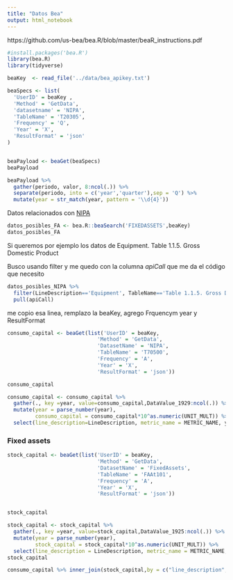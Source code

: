 ```yaml
---
title: "Datos Bea"
output: html_notebook
---
```


https://github.com/us-bea/bea.R/blob/master/beaR_instructions.pdf

```r
#install.packages('bea.R')
library(bea.R)
library(tidyverse)

```

```r
beaKey 	<- read_file('../data/bea_apikey.txt')
```

```r
beaSpecs <- list(
  'UserID' = beaKey ,
  'Method' = 'GetData',
  'datasetname' = 'NIPA',
  'TableName' = 'T20305',
  'Frequency' = 'Q',
  'Year' = 'X',
  'ResultFormat' = 'json'
)


beaPayload <- beaGet(beaSpecs)
beaPayload
```

```r
beaPayload %>% 
  gather(periodo, valor, 8:ncol(.)) %>% 
  separate(periodo, into = c('year','quarter'),sep = 'Q') %>% 
  mutate(year = str_match(year, pattern = '\\d{4}'))
```

Datos relacionados con [NIPA](https://www.econdb.com/dataset/NIPA/standard-national-income-and-product-accounts-tables/#5006=[5612]&26190=[26200]&to=2019-09-01&from=1929-01-01&h=TIME&v=Series%20description)

```r
datos_posibles_FA <- bea.R::beaSearch('FIXEDASSETS',beaKey)
datos_posibles_FA
```


Si queremos por ejemplo los datos de Equipment. Table 1.1.5. Gross Domestic Product

Busco usando filter y me quedo con la columna _apiCall_ que me da el código que necesito

```r
datos_posibles_NIPA %>% 
  filter(LineDescription=='Equipment', TableName=='Table 1.1.5. Gross Domestic Product') %>% 
  pull(apiCall)
```

me copio esa linea, remplazo la beaKey, agrego Frquencym year y ResultFormat

```r
consumo_capital <- beaGet(list('UserID' = beaKey, 
                             'Method' = 'GetData',
                             'DatasetName' = 'NIPA',
                             'TableName' = 'T70500',
                             'Frequency' = 'A',
                             'Year' = 'X',
                             'ResultFormat' = 'json'))

consumo_capital
```

```r
consumo_capital <- consumo_capital %>% 
  gather(., key =year, value=consumo_capital,DataValue_1929:ncol(.)) %>% 
  mutate(year = parse_number(year),
         consumo_capital = consumo_capital*10^as.numeric(UNIT_MULT)) %>% 
  select(line_description=LineDescription, metric_name = METRIC_NAME, year, consumo_capital)

```


### Fixed assets


```r
stock_capital <- beaGet(list('UserID' = beaKey,
                             'Method' = 'GetData',
                             'DatasetName' = 'FixedAssets',
                             'TableName' = 'FAAt101',
                             'Frequency' = 'A',
                             'Year' = 'X',
                             'ResultFormat' = 'json'))


stock_capital
```


```r
stock_capital <- stock_capital %>% 
  gather(., key =year, value=stock_capital,DataValue_1925:ncol(.)) %>% 
  mutate(year = parse_number(year),
         stock_capital = stock_capital*10^as.numeric(UNIT_MULT)) %>% 
  select(line_description = LineDescription, metric_name = METRIC_NAME, year, stock_capital)
stock_capital
```


```r
consumo_capital %>% inner_join(stock_capital,by = c("line_description", "metric_name", "year"))
```




